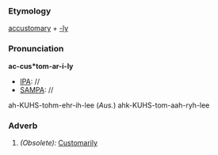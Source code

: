 ===Etymology===
[[accustomary]] + [[-ly]]
===Pronunciation===
'''ac-cus*tom-ar-i-ly'''
*[[IPA]]: //
*[[SAMPA]]: //
ah-KUHS-tohm-ehr-ih-lee (''Aus.'') ahk-KUHS-tom-aah-ryh-lee
===Adverb===
#''(Obsolete):'' [[Customarily]]